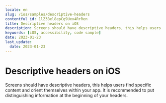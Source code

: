 ```yaml
---
locale: en
slug: /ios/samples/descriptive-headers
contentful_id: 1lZ3Bel8epCg9Uxx4RrRen
title: Descriptive headers on iOS
description: Screens should have descriptive headers, this helps users find specific content and orient themselves within your app.
keywords: [iOS, accessibility, code sample]
date: 2023-01-23
last_update:
  date: 2023-01-23
---
```


# Descriptive headers on iOS

Screens should have descriptive headers, this helps users find specific content and orient themselves within your app. It is recommended to put distinguishing information at the beginning of your headers.

<CodeSample id="screen-headers" locale="en" platform="ios"/>

